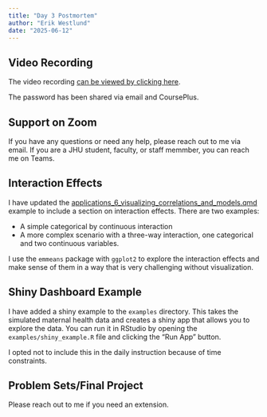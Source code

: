 ```yaml
---
title: "Day 3 Postmortem"
author: "Erik Westlund"
date: "2025-06-12"
---
```


## Video Recording

The video recording [can be viewed by clicking here](https://jhjhm.zoom.us/rec/share/_kcjdJzRpr-QhStcLFNbbWBUVekOb2HZtNQLLdWSwNPxTyuSzbxpqp2ywIcfS3zh.6hZJ1hWATbzQAHp_?startTime=1749733850000).

The password has been shared via email and CoursePlus.

## Support on Zoom

If you  have any questions or need any help, please reach out to me via email. If you are a JHU student, faculty, or staff memmber, you can reach me on Teams.

## Interaction Effects

I have updated the [applications_6_visualizing_correlations_and_models.qmd](https://erikwestlund.github.io/data-viz-summer-25/examples/applications_6_visualizing_correlations_and_models.html) example to include a section on interaction effects. There are two examples:

* A simple categorical by continuous interaction
* A more complex scenario with a three-way interaction, one categorical and two continuous variables.

I use the `emmeans` package with `ggplot2` to explore the interaction effects and make sense of them in a way that is very challenging without visualization.

## Shiny Dashboard Example

I have added a shiny example to the `examples` directory. This takes the simulated maternal health data and creates a shiny app that allows you to explore the data.  You can run it in RStudio by opening the `examples/shiny_example.R` file and clicking the "Run App" button.

I opted not to include this in the daily instruction because of time constraints.

## Problem Sets/Final Project

Please reach out to me if you need an extension.
